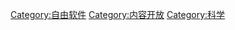 {{Commons category|Open science}}
{{cat main}}

[[Category:自由软件|Category:自由软件]]
[[Category:内容开放|Category:内容开放]]
[[Category:科学|Category:科学]]